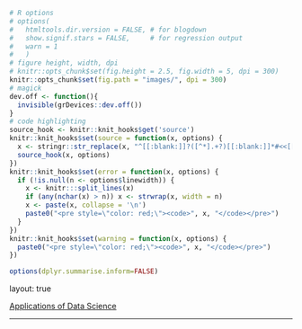 ```r
# R options
# options(
#   htmltools.dir.version = FALSE, # for blogdown
#   show.signif.stars = FALSE,     # for regression output
#   warn = 1
#   )
# figure height, width, dpi
# knitr::opts_chunk$set(fig.height = 2.5, fig.width = 5, dpi = 300)
knitr::opts_chunk$set(fig.path = "images/", dpi = 300)
# magick
dev.off <- function(){
  invisible(grDevices::dev.off())
}
# code highlighting
source_hook <- knitr::knit_hooks$get('source')
knitr::knit_hooks$set(source = function(x, options) {
  x <- stringr::str_replace(x, "^[[:blank:]]?([^*].+?)[[:blank:]]*#<<[[:blank:]]*$", "*\\1")
  source_hook(x, options)
})
knitr::knit_hooks$set(error = function(x, options) {
  if (!is.null(n <- options$linewidth)) {
    x <- knitr:::split_lines(x)
    if (any(nchar(x) > n)) x <- strwrap(x, width = n)
    x <- paste(x, collapse = '\n')
    paste0("<pre style=\"color: red;\"><code>", x, "</code></pre>")
  }
})
knitr::knit_hooks$set(warning = function(x, options) {
  paste0("<pre style=\"color: red;\"><code>", x, "</code></pre>")
})

options(dplyr.summarise.inform=FALSE)
```

layout: true

<div class="my-footer">
  <span>
    <a href="https://dsapps-2021.github.io/Class_Slides/" target="_blank">Applications of Data Science
    </a>
  </span>
</div>

---